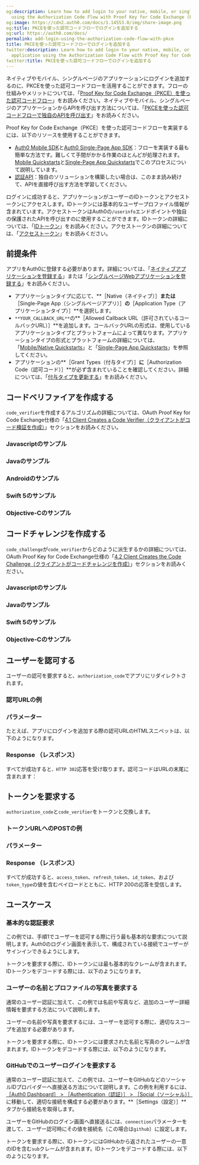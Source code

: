 ```yaml
---
og:description: Learn how to add login to your native, mobile, or single-page application
  using the Authorization Code Flow with Proof Key for Code Exchange (PKCE).
og:image: https://cdn2.auth0.com/docs/1.14553.0/img/share-image.png
og:title: PKCEを使った認可コードフローでログインを追加する
og:url: https://auth0.com/docs/
permalink: add-login-using-the-authorization-code-flow-with-pkce
title: PKCEを使った認可コードフローでログインを追加する
twitter:description: Learn how to add login to your native, mobile, or single-page
  application using the Authorization Code Flow with Proof Key for Code Exchange (PKCE).
twitter:title: PKCEを使った認可コードフローでログインを追加する
---
```


ネイティブやモバイル、シングルページのアプリケーションにログインを追加するのに、PKCEを使った認可コードフローを活用することができます。フローの仕組みやメリットについては、「[Proof Key for Code Exchange（PKCE）を使った認可コードフロー](/login/flows/authorization-code-flow-with-proof-key-for-code-exchange-pkce)」をお読みください。ネイティブやモバイル、シングルページのアプリケーションからAPIを呼び出す方法については、「[PKCEを使った認可コードフローで独自のAPIを呼び出す](/login/flows/call-your-api-using-the-authorization-code-flow-with-pkce)」をお読みください。

Proof Key for Code Exchange（PKCE）を使った認可コードフローを実装するには、以下のリソースを使用することができます。

* [Auth0 Mobile SDK](/libraries)と[Auth0 Single-Page App SDK](/libraries/auth0-single-page-app-sdk)：フローを実装する最も簡単な方法です。難しくて手間がかかる作業のほとんどが処理されます。[Mobile Quickstarts](/quickstart/native)と[Single-Page App Quickstarts](/quickstart/spa)でこのプロセスについて説明しています。
* [認証API](/api/authentication)：独自のソリューションを構築したい場合は、このまま読み続けて、APIを直接呼び出す方法を学習してください。

ログインに成功すると、アプリケーションがユーザーのIDトークンとアクセストークンにアクセスします。IDトークンには基本的なユーザープロファイル情報が含まれています。アクセストークンはAuth0の`/userinfo`エンドポイントや独自の保護されたAPIを呼び出すのに使用することができます。IDトークンの詳細については、「[IDトークン](/security/tokens/id-tokens)」をお読みください。アクセストークンの詳細については、「[アクセストークン](/security/tokens/access-tokens)」をお読みください。

## 前提条件

アプリをAuth0に登録する必要があります。詳細については、「[ネイティブアプリケーションを登録する](/get-started/create-apps/native-apps)」または「[シングルページWebアプリケーションを登録する](/get-started/create-apps/single-page-web-apps)」をお読みください。

* アプリケーションタイプに応じて、**［Native（ネイティブ）］**または**［Single-Page App（シングルページアプリ）］**の**［Application Type（アプリケーションタイプ）］**を選択します。
* `**YOUR_CALLBACK_URL**`の**［Allowed Callback URL（許可されているコールバックURL）］**を追加します。コールバックURLの形式は、使用しているアプリケーションタイプとプラットフォームによって異なります。アプリケーションタイプの形式とプラットフォームの詳細については、「[Mobile/Native Quickstarts](/quickstart/native)」と「[Single-Page App Quickstarts](/quickstart/spa)」を参照してください。
* アプリケーションの**［Grant Types（付与タイプ）］**に**［Authorization Code（認可コード）］**が必ず含まれていることを確認してください。詳細については、「[付与タイプを更新する](/applications/update-grant-types)」をお読みください。

## コードベリファイアを作成する



`code_verifier`を作成するアルゴリズムの詳細については、OAuth Proof Key for Code Exchange仕様の「[4.1 Client Creates a Code Verifier（クライアントがコード検証を作成）](https://datatracker.ietf.org/doc/html/rfc7636#section-4.1)」セクションをお読みください。

### Javascriptのサンプル



### Javaのサンプル



### Androidのサンプル



### Swift 5のサンプル



### Objective-Cのサンプル



## コードチャレンジを作成する



`code_challenge`が`code_verifier`からどのように派生するかの詳細については、OAuth Proof Key for Code Exchange仕様の「[4.2 Client Creates the Code Challenge（クライアントがコードチャレンジを作成）](https://datatracker.ietf.org/doc/html/rfc7636#section-4.)」セクションをお読みください。

### Javascriptのサンプル



### Javaのサンプル



### Swift 5のサンプル



### Objective-Cのサンプル



## ユーザーを認可する

ユーザーの認可を要求すると、`authorization_code`でアプリにリダイレクトされます。



### 認可URLの例



### パラメーター



たとえば、アプリにログインを追加する際の認可URLのHTMLスニペットは、以下のようになります。



### Response （レスポンス）

すべてが成功すると`、HTTP 302`応答を受け取ります。認可コードはURLの末尾に含まれます：



## トークンを要求する

`authorization_code`と`code_verifier`をトークンと交換します。



### トークンURLへのPOSTの例



### パラメーター



### Response （レスポンス）

すべてが成功すると、`access_token`、`refresh_token`、`id_token`、および`token_type`の値を含むペイロードとともに、HTTP 200の応答を受信します。







## ユースケース

### 基本的な認証要求

この例では、手順1でユーザーを認可する際に行う最も基本的な要求について説明します。Auth0のログイン画面を表示して、構成されている接続でユーザーがサインインできるようにします。



トークンを要求する際に、IDトークンには最も基本的なクレームが含まれます。IDトークンをデコードする際には、以下のようになります。



### ユーザーの名前とプロファイルの写真を要求する

通常のユーザー認証に加えて、この例では名前や写真など、追加のユーザー詳細情報を要求する方法について説明します。

ユーザーの名前や写真を要求するには、ユーザーを認可する際に、適切なスコープを追加する必要があります。



トークンを要求する際に、IDトークンには要求された名前と写真のクレームが含まれます。IDトークンをデコードする際には、以下のようになります。



### GitHubでのユーザーログインを要求する

通常のユーザー認証に加えて、この例では、ユーザーをGitHubなどのソーシャルIDプロバイダーへ直接送る方法について説明します。この例を利用するには、[［Auth0 Dashboard］ > ［Authentication（認証）］ > ［Social（ソーシャル）］](%24%7Bmanage_url%7D/#/connections/social)に移動して、適切な接続を構成する必要があります。**［Settings（設定）］**タブから接続名を取得します。

ユーザーをGitHubのログイン画面へ直接送るには、`connection`パラメーターを渡して、ユーザー認可時にその値を接続名（この場合は`github`）に設定します。



トークンを要求する際に、IDトークンにはGitHubから返されたユーザーの一意のIDを含む`sub`クレームが含まれます。IDトークンをデコードする際には、以下のようになります。